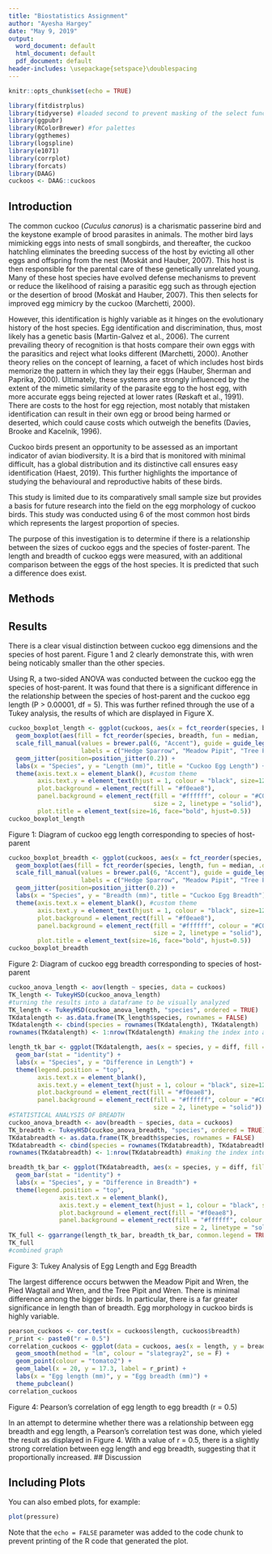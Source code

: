 ```yaml
---
title: "Biostatistics Assignment"
author: "Ayesha Hargey"
date: "May 9, 2019"
output:
  word_document: default
  html_document: default
  pdf_document: default
header-includes: \usepackage{setspace}\doublespacing
---
```


```r
knitr::opts_chunk$set(echo = TRUE)
```

```r
library(fitdistrplus)
library(tidyverse) #loaded second to prevent masking of the select function
library(ggpubr)
library(RColorBrewer) #for palettes
library(ggthemes)
library(logspline)
library(e1071)
library(corrplot)
library(forcats)
library(DAAG)
cuckoos <- DAAG::cuckoos
```

## Introduction

The common cuckoo (*Cuculus canorus*) is a charismatic passerine bird and the keystone example of brood parasites in animals. The mother bird lays mimicking eggs into nests of small songbirds, and thereafter, the cuckoo hatchling eliminates the breeding success of the host by evicting all other eggs and offspring from the nest (Moskát and Hauber, 2007). This host is then responsible for the parental care of these genetically unrelated young. Many of these host species have evolved defense mechanisms to prevent or reduce the likelihood of raising a parasitic egg such as through ejection or the desertion of brood (Moskát and Hauber, 2007). This then selects for improved egg mimicry by the cuckoo (Marchetti, 2000). 

However, this identification is highly variable as it hinges on the evolutionary history of the host species. Egg identification and discrimination, thus, most likely has a genetic basis (Martin-Galvez et al., 2006). The current prevailing theory of recognition is that hosts compare their own eggs with the parasitics and reject what looks different (Marchetti, 2000). Another theory relies on the concept of learning, a facet of which includes host birds memorize the pattern in which they lay their eggs (Hauber, Sherman and Paprika, 2000). Ultimately, these systems are strongly influenced by the extent of the mimetic similarity of the parasite egg to the host egg, with more accurate eggs being rejected at lower rates (Røskaft et al., 1991). There are costs to the host for egg rejection, most notably that mistaken identification can result in their own egg or brood being harmed or deserted, which could cause costs which outweigh the benefits (Davies, Brooke and Kacelnik, 1996).       

Cuckoo birds present an opportunity to be assessed as an important indicator of avian biodiversity. It is a bird that is monitored with minimal difficult, has a global distribution and its distinctive call ensures easy identification (Haest, 2019). This further highlights the importance of studying the behavioural and reproductive habits of these birds.

This study is limited due to its comparatively small sample size but provides a basis for future research into the field on the egg morphology of cuckoo birds. This study was conducted using 6 of the most common host birds which represents the largest proportion of species. 
 
The purpose of this investigation is to determine if there is a relationship between the sizes of cuckoo eggs and the species of foster-parent. The length and breadth of cuckoo eggs were measured, with an additional comparison between the eggs of the host species. It is predicted that such a difference does exist.  

## Methods

## Results
There is a clear visual distinction between cuckoo egg dimensions and the species of host parent. Figure 1 and 2 clearly demonstrate this, with wren being noticably smaller than the other species. 

Using R, a two-sided ANOVA was conducted between the cuckoo egg the species of host-parent. It was found that there is a significant difference in the relationship between the species of host-parent and the cuckoo egg length (P > 0.00001, df = 5). This was further refined through the use of a Tukey analysis, the results of which are displayed in Figure X.  


```r
cuckoo_boxplot_length <- ggplot(cuckoos, aes(x = fct_reorder(species, breadth, fun = median, .desc = TRUE), y = length)) + 
  geom_boxplot(aes(fill = fct_reorder(species, breadth, fun = median, .desc = TRUE))) + #reordered for efficency
  scale_fill_manual(values = brewer.pal(6, "Accent"), guide = guide_legend(title = "Species"), 
                    labels = c("Hedge Sparrow", "Meadow Pipit", "Tree Pipit","Pied Wagtail", "Robin","Wren")) +
  geom_jitter(position=position_jitter(0.2)) +
  labs(x = "Species", y = "Length (mm)", title = "Cuckoo Egg Length") +
  theme(axis.text.x = element_blank(), #custom theme
        axis.text.y = element_text(hjust = 1, colour = "black", size=12),
        plot.background = element_rect(fill = "#f0eae8"),
        panel.background = element_rect(fill = "#ffffff", colour = "#C0C0C0",
                                        size = 2, linetype = "solid"),
        plot.title = element_text(size=16, face="bold", hjust=0.5))
cuckoo_boxplot_length
```

Figure 1: Diagram of cuckoo egg length corresponding to species of host-parent

```r
cuckoo_boxplot_breadth <- ggplot(cuckoos, aes(x = fct_reorder(species, length, fun = median, .desc = TRUE), y = breadth)) + 
  geom_boxplot(aes(fill = fct_reorder(species, length, fun = median, .desc = TRUE))) + 
  scale_fill_manual(values = brewer.pal(6, "Accent"), guide = guide_legend(title = "Species"), 
                    labels = c("Hedge Sparrow", "Meadow Pipit", "Tree Pipit","Pied Wagtail", "Robin","Wren")) +
  geom_jitter(position=position_jitter(0.2)) +
  labs(x = "Species", y = "Breadth (mm)", title = "Cuckoo Egg Breadth") +
  theme(axis.text.x = element_blank(), #custom theme
        axis.text.y = element_text(hjust = 1, colour = "black", size=12),
        plot.background = element_rect(fill = "#f0eae8"),
        panel.background = element_rect(fill = "#ffffff", colour = "#C0C0C0",
                                        size = 2, linetype = "solid"),
        plot.title = element_text(size=16, face="bold", hjust=0.5))
cuckoo_boxplot_breadth

```

Figure 2: Diagram of cuckoo egg breadth corresponding to species of host-parent

```r
cuckoo_anova_length <- aov(length ~ species, data = cuckoos)
TK_length <- TukeyHSD(cuckoo_anova_length)
#turning the results into a dataframe to be visually analyzed
TK_length <- TukeyHSD(cuckoo_anova_length, "species", ordered = TRUE)
TKdatalength <- as.data.frame(TK_length$species, rownames = FALSE) 
TKdatalength <- cbind(species = rownames(TKdatalength), TKdatalength)
rownames(TKdatalength) <- 1:nrow(TKdatalength) #making the index into a column

length_tk_bar <- ggplot(TKdatalength, aes(x = species, y = diff, fill = species)) +
  geom_bar(stat = "identity") +
  labs(x = "Species", y = "Difference in Length") +
  theme(legend.position = "top",
        axis.text.x = element_blank(),
        axis.text.y = element_text(hjust = 1, colour = "black", size=12),
        plot.background = element_rect(fill = "#f0eae8"),
        panel.background = element_rect(fill = "#ffffff", colour = "#C0C0C0",
                                        size = 2, linetype = "solid"))
#STATISTICAL ANALYSIS OF BREADTH
cuckoo_anova_breadth <- aov(breadth ~ species, data = cuckoos)
TK_breadth <- TukeyHSD(cuckoo_anova_breadth, "species", ordered = TRUE)
TKdatabreadth <- as.data.frame(TK_breadth$species, rownames = FALSE)
TKdatabreadth <- cbind(species = rownames(TKdatabreadth), TKdatabreadth)
rownames(TKdatabreadth) <- 1:nrow(TKdatabreadth) #making the index into a column

breadth_tk_bar <- ggplot(TKdatabreadth, aes(x = species, y = diff, fill = species)) +
  geom_bar(stat = "identity") +
  labs(x = "Species", y = "Difference in Breadth") +
  theme(legend.position = "top",
              axis.text.x = element_blank(),
              axis.text.y = element_text(hjust = 1, colour = "black", size=12),
              plot.background = element_rect(fill = "#f0eae8"),
              panel.background = element_rect(fill = "#ffffff", colour = "#C0C0C0",
                                              size = 2, linetype = "solid"))
TK_full <- ggarrange(length_tk_bar, breadth_tk_bar, common.legend = TRUE, legend = "top")
TK_full
#combined graph

```

Figure 3: Tukey Analysis of Egg Length and Egg Breadth

The largest difference occurs betwwen the Meadow Pipit and Wren, the Pied Wagtail and Wren, and the Tree Pipit and Wren. There is minimal difference among the bigger birds. In particular, there is a far greater significance in length than of breadth. Egg morphology in cuckoo birds is highly variable. 

```r
pearson_cuckoos <- cor.test(x = cuckoos$length, cuckoos$breadth)
r_print <- paste0("r = 0.5")
correlation_cuckoos <- ggplot(data = cuckoos, aes(x = length, y = breadth)) +
  geom_smooth(method = "lm", colour = "slategray2", se = F) +
  geom_point(colour = "tomato2") +
  geom_label(x = 20, y = 17.3, label = r_print) +
  labs(x = "Egg length (mm)", y = "Egg breadth (mm)") +
  theme_pubclean() 
correlation_cuckoos
```

Figure 4: Pearson's correlation of egg length to egg breadth (r = 0.5)

In an attempt to determine whether there was a relationship between egg breadth and egg length, a Pearson's correlation test was done, which yieled the result as displayed in Figure 4. With a value of r = 0.5, there is a slightly strong correlation between egg length and egg breadth, suggesting that it proportionally increased. 
## Discussion


## Including Plots

You can also embed plots, for example:

```r
plot(pressure)
```

Note that the `echo = FALSE` parameter was added to the code chunk to prevent printing of the R code that generated the plot.
